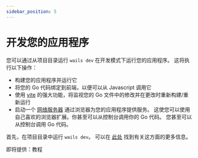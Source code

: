 ```yaml
---
sidebar_position: 5
---
```


# 开发您的应用程序

您可以通过从项目目录运行 `wails dev` 在开发模式下运行您的应用程序。 这将执行以下操作：

- 构建您的应用程序并运行它
- 将您的 Go 代码绑定到前端，以便可以从 Javascript 调用它
- 使用 [vite](https://vitejs.dev/) 的强大功能，将监视您的 Go 文件中的修改并在更改时重新构建/重新运行
- 启动一个 [网络服务器](http://localhost:34115) 通过浏览器为您的应用程序提供服务。 这使您可以使用自己喜欢的浏览器扩展。你甚至可以从控制台调用你的 Go 代码。 您甚至可以从控制台调用 Go 代码。

首先，在项目目录中运行 `wails dev`。 可以在 [此处](../reference/cli#开发) 找到有关这方面的更多信息。

即将提供：教程
